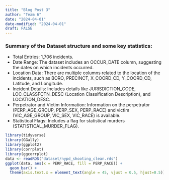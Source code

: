 ```yaml
---
title: "Blog Post 3"
author: "Team 6"
date: "2024-04-01"
date-modified: "2024-04-01"
draft: FALSE
---
```

### Summary of the Dataset structure and some key statistics:

- Total Entries: 1,706 incidents.
- Date Range: The dataset includes an OCCUR_DATE column, suggesting the dates on which incidents occurred.
- Location Data: There are multiple columns related to the location of the incidents, such as BORO, PRECINCT, X_COORD_CD, Y_COORD_CD, Latitude, and Longitude.
- Incident Details: Includes details like JURISDICTION_CODE, LOC_CLASSFCTN_DESC (Location Classification Description), and LOCATION_DESC.
- Perpetrator and Victim Information: Information on the perpetrator (PERP_AGE_GROUP, PERP_SEX, PERP_RACE) and victim (VIC_AGE_GROUP, VIC_SEX, VIC_RACE) is available.
- Statistical Flags: Includes a flag for statistical murders (STATISTICAL_MURDER_FLAG).

```r
library(tidyverse)
library(GGally)
library(ggplot2)
library(corrplot)
library(ggcorrplot)
data <- readRDS("dataset/nypd_shooting_clean.rds")
ggplot(data, aes(x = PERP_RACE, fill = PERP_RACE)) + 
  geom_bar() +
  theme(axis.text.x = element_text(angle = 45, vjust = 0.5, hjust=0.5))

```

